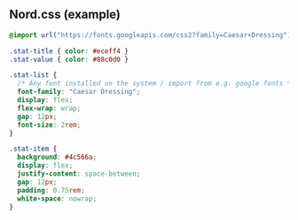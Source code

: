 ## Nord.css (example)
```css
@import url("https://fonts.googleapis.com/css2?family=Caesar+Dressing");

.stat-title { color: #eceff4 }
.stat-value { color: #88c0d0 }

.stat-list {
  /* Any font installed on the system / import from e.g. google fonts */
  font-family: "Caesar Dressing"; 
  display: flex;
  flex-wrap: wrap;
  gap: 12px;
  font-size: 2rem;
}

.stat-item {
  background: #4c566a;
  display: flex;
  justify-content: space-between;
  gap: 12px;
  padding: 0.75rem;
  white-space: nowrap;
}
```
